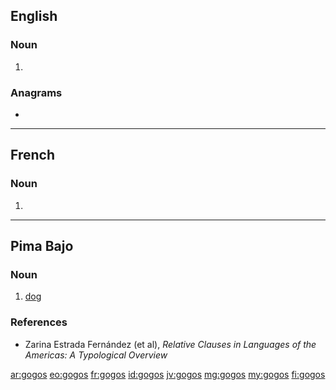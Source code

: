 ==English==

===Noun===
{{head|en|noun plural form}}

# {{plural of|gogo|lang=en}}

===Anagrams===
* {{l|en|googs}}

----

==French==

===Noun===
{{head|fr|noun plural form|g=?}}

# {{plural of|gogo|lang=fr}}

----

==Pima Bajo==

===Noun===
{{head|pia|noun}}

# [[dog]]

===References===
* Zarina Estrada Fernández (et al), ''Relative Clauses in Languages of the Americas: A Typological Overview''

[[ar:gogos]]
[[eo:gogos]]
[[fr:gogos]]
[[id:gogos]]
[[jv:gogos]]
[[mg:gogos]]
[[my:gogos]]
[[fi:gogos]]